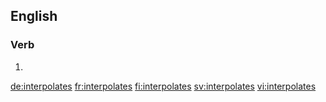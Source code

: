 {{also|interpolâtes}}
==English==

===Verb===
{{head|en|verb form}}

# {{en-third-person singular of|interpolate}}

[[de:interpolates]]
[[fr:interpolates]]
[[fi:interpolates]]
[[sv:interpolates]]
[[vi:interpolates]]
